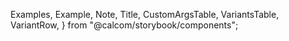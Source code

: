 
  Examples,
  Example,
  Note,
  Title,
  CustomArgsTable,
  VariantsTable,
  VariantRow,
} from "@calcom/storybook/components";


<Meta title="UI/Form/Checkbox" component={Checkbox} />

<Title title="Checkbox  " suffix="Brief" subtitle="Version 2.0 — Last Update: 22 Aug 2022" />

## Definition

Checkboxes are used in forms and databases to indicate an answer to a question, apply a batch of settings or allow the user to make a multi-selection from a list. Alternatively, a single checkbox may be used for making single selections

## Structure

<CustomArgsTable of={Checkbox} />

<Examples title="Checkbox style">
  <Example title="Default">
    <Checkbox label="Default" />
  </Example>
  <Example title="Error">
    <Checkbox label="Error" error />
  </Example>
  <Example title="Disabled">
    <Checkbox label="Disabled" disabled />
  </Example>
  <Example title="Disabled">
    <Checkbox label="Disabled Checked" checked disabled />
  </Example>
</Examples>

<Examples title="Description As Label">
  <Example title="Default">
    <Checkbox descriptionAsLabel description="Default Description" />
  </Example>
  <Example title="Error">
    <Checkbox descriptionAsLabel description="Default Description" error />
  </Example>
  <Example title="Disabled">
    <Checkbox descriptionAsLabel description="Default Description" disabled />
  </Example>
  <Example title="Disabled">
    <Checkbox descriptionAsLabel description="Default Description" disabled checked />
  </Example>
</Examples>

<Canvas>
  <Story
    name="Checkbox"
    args={{
      label: "Default",
      description: "Default Description",
      error: false,
      disabled: false,
    }}
    argTypes={{
      label: {
        control: {
          type: "text",
        },
      },
      description: {
        control: {
          type: "text",
        },
      },
      error: {
        control: {
          type: "boolean",
        },
      },
      disabled: {
        control: {
          type: "boolean",
        },
      },
    }}>
    {({ label, description, error, disabled }) => (
      <VariantsTable titles={[""]} columnMinWidth={150}>
        <VariantRow variant="Default">
          <Checkbox label={label} error={error} disabled={disabled} />
        </VariantRow>
        <VariantRow variant="Description As Label">
          <Checkbox description={description} error={error} disabled={disabled} descriptionAsLabel />
        </VariantRow>
      </VariantsTable>
    )}
  </Story>
</Canvas>

